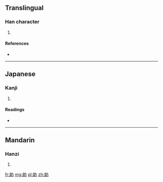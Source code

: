 ==Translingual==

===Han character===
{{Han char|rn=19|rad=力|as=07|sn=9|four=|canj=戈戈大尸 (IIKS), 戈女大尸 (IVKS)|ids=⿰[[良]][[力]]}}

# {{defn|Han|sort=力07}}

====References====
* {{Han ref|kx=0147.340|dkj=02359|dj=0332.140|hdz=10372.050|uh=52C6|ud=21190}}

----

==Japanese==

===Kanji===
{{ja-kanji|grade=|rs=力07}}

# {{defn|lang=ja|sort=力07}}

====Readings====
* {{ja-readings|on=[[ろう]] (rō)|kun=[[つとい]] (tsutoi)}}

----

==Mandarin==

===Hanzi===
{{cmn-hanzi|pin=[[láng]] ([[lang2]])|wg=lang<sup>2</sup>}}

# {{defn|lang=cmn|sort=力07}}

[[fr:勆]]
[[mg:勆]]
[[pl:勆]]
[[zh:勆]]